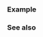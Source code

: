 {{include page|cpp/chrono/year_and_month operator arith|year_month_day}}

===Example===
{{example
|code=
#include &lt;cassert&gt;
#include &lt;chrono&gt;
#include &lt;iostream&gt;

int main()
{
    constexpr auto monthsInYear{12};
    auto ymd{std::chrono::day(1)/std::chrono::July/2020};
    std::cout &lt;&lt; "#1 " &lt;&lt; ymd &lt;&lt; '\n';

    ymd -= std::chrono::years(10);
    std::cout &lt;&lt; "#2 " &lt;&lt; ymd &lt;&lt; '\n';
    assert(ymd.month() == std::chrono::July);
    assert(ymd.year() == std::chrono::year(2010));

    ymd += std::chrono::months(10 * monthsInYear + 11);
    std::cout &lt;&lt; "#3 " &lt;&lt; ymd &lt;&lt; '\n';
    assert(ymd.month() == std::chrono::month(6));
    assert(ymd.year() == std::chrono::year(2021));

    // Handling the ymd += months "overflow" case.
    ymd = std::chrono::May/31/2021; // ok
    std::cout &lt;&lt; "#4 " &lt;&lt; ymd &lt;&lt; '\n';
    assert(ymd.ok());

    ymd += std::chrono::months{1}; // bad date: June has only 30 days
    std::cout &lt;&lt; "#5 " &lt;&lt; ymd &lt;&lt; '\n';
    assert(not ymd.ok());
    assert(ymd == std::chrono::June/31/2021);

    // Snap to the last day of the month, June 30:
    const auto ymd1 = ymd.year()/ymd.month()/std::chrono::last;
    std::cout &lt;&lt; "#6 " &lt;&lt; ymd1 &lt;&lt; '\n';
    assert(ymd1.ok());
    assert(ymd1 == std::chrono::June/30/2021);

    // Overflow into the next month, July 1 (via converting to/from sys_days):
    const std::chrono::year_month_day ymd2 = std::chrono::sys_days{ymd};
    std::cout &lt;&lt; "#7 " &lt;&lt; ymd2 &lt;&lt; '\n';
    assert(ymd2.ok());
    assert(ymd2 == std::chrono::July/1/2021);
}
|output=
#1 2020-07-01
#2 2010-07-01
#3 2021-06-01
#4 2021-05-31
#5 2021-06-31 is not a valid date
#6 2021/Jun/last
#7 2021-07-01
}}

===See also===
{{dsc begin}}
{{dsc inc|{{BASEPAGENAMEE}}/dsc operator arith 2}}
{{dsc end}}

{{langlinks|es|ja|ru|zh}}